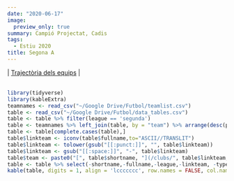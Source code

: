 ```yaml
---
date: "2020-06-17"
image:
  preview_only: true
summary: Campió Projectat, Cadis
tags:
  - Estiu 2020
title: Segona A
---
```

 | [Trajectòria dels equips](/competicions/segona-a-trajectoria/) |
<br>
<br>
```r
library(tidyverse)
library(kableExtra)
teamnames <- read_csv("~/Google Drive/Futbol/teamlist.csv")
table <- read_csv("~/Google Drive/Futbol/data_tables.csv")
table <- table %>% filter(league == 'segunda')
table <- teamnames %>% left_join(table, by = "team") %>% arrange(desc(proj.points))
table <- table[complete.cases(table),]
table$linkteam <- iconv(table$fullname,to="ASCII//TRANSLIT")
table$linkteam <- tolower(gsub("[[:punct:]]", "", table$linkteam))
table$linkteam <- gsub("[[:space:]]", "-", table$linkteam)
table$team <- paste0("[", table$shortname, "](/clubs/", table$linkteam,"-",table$league,")")
table <- table %>% select(-shortname,-fullname,-league,-linkteam, -typex)
kable(table, digits = 1, align = 'lccccccc', row.names = FALSE, col.names = c('Club', 'Punts', 'GD', 'Ascens', 'Playoffs +', 'Descens', 'Favor', 'Contra')) %>% add_header_above(c('Projecció de la Classificació' = 1, 'Final' = 2, 'Probabilitat (%)' = 3, 'xGols' = 2)) %>% column_spec(1, bold = T) %>% column_spec(3, border_right = T) %>% column_spec(6, border_right = T)
```
